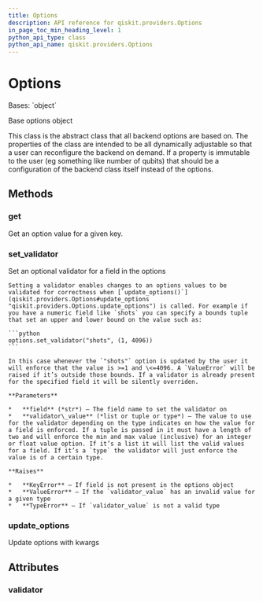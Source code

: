 ```yaml
---
title: Options
description: API reference for qiskit.providers.Options
in_page_toc_min_heading_level: 1
python_api_type: class
python_api_name: qiskit.providers.Options
---
```


# Options

<Class id="qiskit.providers.Options" isDedicatedPage={true} github="https://github.com/qiskit/qiskit/tree/stable/0.23/qiskit/providers/options.py" signature="Options(**kwargs)" modifiers="class">
  Bases: `object`

  Base options object

  This class is the abstract class that all backend options are based on. The properties of the class are intended to be all dynamically adjustable so that a user can reconfigure the backend on demand. If a property is immutable to the user (eg something like number of qubits) that should be a configuration of the backend class itself instead of the options.

  ## Methods

  <span id="qiskit-providers-options-get" />

  ### get

  <Function id="qiskit.providers.Options.get" signature="Options.get(field, default=None)">
    Get an option value for a given key.
  </Function>

  <span id="qiskit-providers-options-set-validator" />

  ### set\_validator

  <Function id="qiskit.providers.Options.set_validator" signature="Options.set_validator(field, validator_value)">
    Set an optional validator for a field in the options

    Setting a validator enables changes to an options values to be validated for correctness when [`update_options()`](qiskit.providers.Options#update_options "qiskit.providers.Options.update_options") is called. For example if you have a numeric field like `shots` you can specify a bounds tuple that set an upper and lower bound on the value such as:

    ```python
    options.set_validator("shots", (1, 4096))
    ```

    In this case whenever the `"shots"` option is updated by the user it will enforce that the value is >=1 and \<=4096. A `ValueError` will be raised if it’s outside those bounds. If a validator is already present for the specified field it will be silently overriden.

    **Parameters**

    *   **field** (*str*) – The field name to set the validator on
    *   **validator\_value** (*list or tuple or type*) – The value to use for the validator depending on the type indicates on how the value for a field is enforced. If a tuple is passed in it must have a length of two and will enforce the min and max value (inclusive) for an integer or float value option. If it’s a list it will list the valid values for a field. If it’s a `type` the validator will just enforce the value is of a certain type.

    **Raises**

    *   **KeyError** – If field is not present in the options object
    *   **ValueError** – If the `validator_value` has an invalid value for a given type
    *   **TypeError** – If `validator_value` is not a valid type
  </Function>

  <span id="qiskit-providers-options-update-options" />

  ### update\_options

  <Function id="qiskit.providers.Options.update_options" signature="Options.update_options(**fields)">
    Update options with kwargs
  </Function>

  ## Attributes

  ### validator

  <Attribute id="qiskit.providers.Options.validator" />
</Class>

